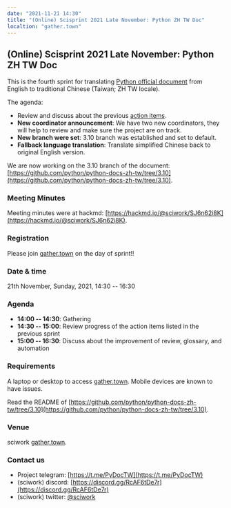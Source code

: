 ```yaml
---
date: "2021-11-21 14:30"
title: "(Online) Scisprint 2021 Late November: Python ZH TW Doc"
localtion: "gather.town"
---
```


## (Online) Scisprint 2021 Late November: Python ZH TW Doc

This is the fourth sprint for translating [Python official
document](https://docs.python.org/3/) from English to traditional
Chinese (Taiwan; ZH TW locale).

The agenda:

- Review and discuss about the previous [action
  items](https://hackmd.io/@sciwork/rJySLvTWY#Agenda).
- **New coordinator announcement**: We have two new coordinators, they
  will help to review and make sure the project are on track.
- **New branch were set**: 3.10 branch was established and set to
  default.
- **Fallback language translation**: Translate simplified Chinese back
  to original English version.

We are now working on the 3.10 branch of the document: [https://github.com/python/python-docs-zh-tw/tree/3.10](https://github.com/python/python-docs-zh-tw/tree/3.10).

### Meeting Minutes

Meeting minutes were at hackmd: [https://hackmd.io/@sciwork/SJ6n62i8K](https://hackmd.io/@sciwork/SJ6n62i8K).

### Registration

Please join
[gather.town](https://gather.town/app/yLTe8mBDb8pogMOX/sciwork) on the
day of sprint!!

### Date & time

21th November, Sunday, 2021, 14:30 -- 16:30

### Agenda

- **14:00 -- 14:30**: Gathering
- **14:30 -- 15:00**: Review progress of the action items listed in
  the previous sprint
- **15:00 -- 16:30**: Discuss about the improvement of review,
  glossary, and automation

### Requirements

A laptop or desktop to access
[gather.town](https://gather.town/app/yLTe8mBDb8pogMOX/sciwork). Mobile
devices are known to have issues.

Read the README of
[https://github.com/python/python-docs-zh-tw/tree/3.10](https://github.com/python/python-docs-zh-tw/tree/3.10).

### Venue

sciwork [gather.town](https://gather.town/app/yLTe8mBDb8pogMOX/sciwork).

### Contact us

- Project telegram: [https://t.me/PyDocTW](https://t.me/PyDocTW)
- (sciwork) discord: [https://discord.gg/RcAF6tDe7r](https://discord.gg/RcAF6tDe7r)
- (sciwork) twitter: [\@sciwork](https://twitter.com/sciwork)
